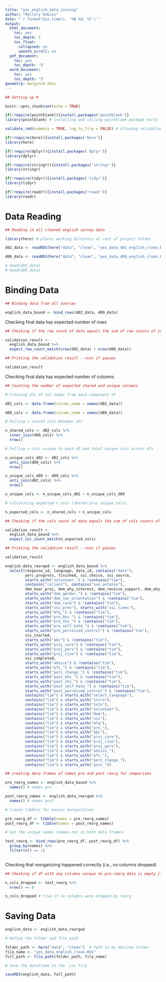 ```yaml
---
title: "yes_english_data_joining"
author: "Mallory Dobias"
date: "`r format(Sys.time(), '%B %d, %Y')`"
output:
  html_document:
    toc: yes
    toc_depth: 5
    toc_float:
      collapsed: no
      smooth_scroll: no
  pdf_document:
    toc: yes
    toc_depth: '5'
  word_document:
    toc: yes
    toc_depth: '5'
geometry: margin=0.50in
---
```


```r

## Setting up R

knitr::opts_chunk$set(echo = TRUE)

if(!require(pointblank)){install.packages('pointblank')}
library(pointblank) # installing and calling pointblank package early in Markdown

validate_rmd(summary = TRUE, log_to_file = FALSE) # allowing validation from pointblank package within Markdown

```

```r

if(!require(here)){install.packages('here')}
library(here)

if(!require(dplyr)){install.packages('dplyr')}
library(dplyr)

if(!require(stringr)){install.packages('stringr')}
library(stringr)

if(!require(tidyr)){install.packages('tidyr')}
library(tidyr)

if(!require(readr)){install.packages('readr')}
library(readr)

```

# Data Reading

```r

## Reading in all cleaned english survey data

library(here) # places working directory at root of project folder

d02_data <- readRDS(here("data", "clean", "yes_data_d02_english_clean.Rds")) # directing to data from project folder root

d09_data <- readRDS(here("data", "clean", "yes_data_d09_english_clean.Rds")) # directing to data from project folder root

# head(d02_data)
# head(d09_data)

```

# Binding Data

```r

## Binding data from all sources

english_data_bound <- bind_rows(d02_data, d09_data)

```

Checking final data has expected number of rows

```r

## Checking if the row count of data equals the sum of row counts of component dfs

validation_result <- 
  english_data_bound %>%
  expect_row_count_match(nrow(d02_data) + nrow(d09_data))

## Printing the validation result - runs if passes

validation_result

```

Checking final data has expected number of columns

```r

## Counting the number of expected shared and unique columns

# Creating dfs of col names from each component df

d02_cols <- data.frame(column_name = names(d02_data))

d09_cols <- data.frame(column_name = names(d09_data))

# Pulling n shared cols between dfs

n_shared_cols <- d02_cols %>%
  inner_join(d09_cols) %>%
  nrow()

# Pulling n cols unique to each df and total unique cols across dfs

n_unique_cols_d02 <- d02_cols %>%
  anti_join(d09_cols) %>%
  nrow()

n_unique_cols_d09 <- d09_cols %>%
  anti_join(d02_cols) %>%
  nrow()

n_unique_cols <- n_unique_cols_d02 + n_unique_cols_d09

```

```r

# Calculating expected n cols (shared plus unique cols)

n_expected_cols <- n_shared_cols + n_unique_cols

```

```r

## Checking if the cols count of data equals the sum of cols counts of component dfs

validation_result <- 
  english_data_bound %>%
  expect_col_count_match(n_expected_cols)

## Printing the validation result - runs if passes

validation_result

```

```r

english_data_reorged <- english_data_bound %>%
  select(response_id, language, data_id, contains("date"),
         perc_progress, finished, ssi_choice, ssi_source,
         starts_with("volunteer_") & !contains("tim"),
         contains("reliant"), contains("san_antonio"),
         dem_hear_proj, dem_why_interest, dem_receive_support, dem_why_no_support, dem_adult, dem_age, dem_sex,
         starts_with("dem_gender_") & !contains("tim"),
         starts_with("dem_sex_orientation") & !contains("tim"), 
         starts_with("dem_race") & !contains("tim"),
         starts_with("ssi_prev"), starts_with("ssi_times"), 
         starts_with("mfq_") & !contains("tim"), 
         starts_with("pre_bhs_") & !contains("tim"), 
         starts_with("pre_shs_") & !contains("tim"), 
         starts_with("pre_self_hate_") & !contains("tim"),
         starts_with("pre_perceived_control") & !contains("tim"),
         ssi_started,
         starts_with("abc") & !contains("tim"),
         starts_with("proj_care") & !contains("tim"),
         starts_with("proj_pers") & !contains("tim"),
         starts_with("proj_rise") & !contains("tim"),
         ssi_completed,
         starts_with("advice") & !contains("tim"),
         starts_with("pfs_") & !contains("tim"),
         starts_with("perc_change_") & !contains("tim"),
         starts_with("post_bhs_") & !contains("tim"),
         starts_with("post_shs_") & !contains("tim"),
         starts_with("post_self_hate_") & !contains("tim"),
         starts_with("post_perceived_control") & !contains("tim"),
         contains("tim") & starts_with("select_language"),
         contains("tim") & starts_with("intro"),
         contains("tim") & starts_with("into"),
         contains("tim") & starts_with("volunteer"),
         contains("tim") & starts_with("dem"),
         contains("tim") & starts_with("ssi"),
         contains("tim") & starts_with("mfq"),
         contains("tim") & starts_with("pre_"),
         contains("tim") & starts_with("abc"),
         contains("tim") & starts_with("proj_care"),
         contains("tim") & starts_with("proj_rise"),
         contains("tim") & starts_with("proj_pers"),
         contains("tim") & starts_with("advice_"),
         contains("tim") & starts_with("pfs_"),
         contains("tim") & starts_with("perc_change_"),
         contains("tim") & starts_with("post_"))

```

```r

## creating data frames of names pre and post reorg for comparison

pre_reorg_names <- english_data_bound %>%
  names() # names pre

post_reorg_names <- english_data_reorged %>%
  names() # names post

# Create tibbles for easier manipulation

pre_reorg_df <- tibble(names = pre_reorg_names)
post_reorg_df <- tibble(names = post_reorg_names)

# Get the unique names (names not in both data frames)

test_reorg <- bind_rows(pre_reorg_df, post_reorg_df) %>%
  group_by(names) %>%
  filter(n() == 1)
         
```

Checking that reorganizing happened correctly (i.e., no columns dropped) 

```r

## Checking if df with any columns unique to pre-reorg data is empty (i.e., no columns dropped)

n_cols_dropped <- test_reorg %>%
  nrow() == 0

n_cols_dropped # true if no columns were dropped by reorg

```

# Saving Data

```r

english_data <- english_data_reorged

# Define the folder and file path

folder_path <- here("data", "clean")  # Path to my desired folder
file_name <- "yes_data_english_clean.Rds"
full_path <- file.path(folder_path, file_name)

# Save the dataframe to the .csv file

saveRDS(english_data, full_path)

```